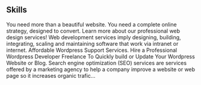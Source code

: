 ## Skills

<ProjectCard title="Web Designing" link="https://www.github.com/arbabali1441" bg="linear-gradient(to right, #D4145A 0%, #FBB03B 100%)">
You need more than a beautiful website. You need a complete online strategy, designed to convert. Learn more about our professional web design services!
</ProjectCard>

<ProjectCard title="Web Development" link="https://www.github.com/arbabali1441" bg="linear-gradient(to right, #D4145A 0%, #FBB03B 100%)">
Web development services imply designing, building, integrating, scaling and maintaining software that work via intranet or internet.
</ProjectCard>

<ProjectCard title="Wordpress" link="https://www.github.com/arbabali1441" bg="linear-gradient(to right, #D4145A 0%, #FBB03B 100%)">
Affordable Wordpress Support Services. Hire a Professional Wordpress Developer Freelance To Quickly build or Update Your Wordpress Website or Blog.
</ProjectCard>

<ProjectCard title="SEO Services" link="https://www.github.com/arbabali1441" bg="linear-gradient(to right, #D4145A 0%, #FBB03B 100%)">
Search engine optimization (SEO) services are services offered by a marketing agency to help a company improve a website or web page so it increases organic trafic...
</ProjectCard>